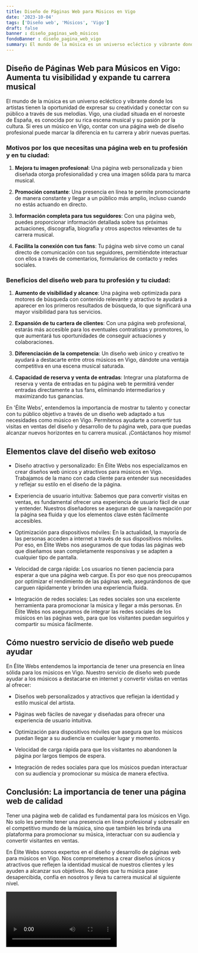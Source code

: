```yaml
---
title: Diseño de Páginas Web para Músicos en Vigo
date: '2023-10-04'
tags: ['Diseño web', 'Músicos', 'Vigo']
draft: false
banner : diseño_paginas_web_músicos
fondoBanner : diseño_pagina_web_vigo
summary: El mundo de la música es un universo ecléctico y vibrante donde los artistas tienen la oportunidad de expresar su creatividad y conectar con su público a través de sus melodías. Vigo, una ciudad situada en el noroeste de España, es conocida por su rica escena musical y su pasión por la cultura. Si eres un músico en Vigo, contar con una página web de diseño profesional puede marcar la diferencia en tu carrera y abrir nuevas puertas.
---
```


## Diseño de Páginas Web para Músicos en Vigo: Aumenta tu visibilidad y expande tu carrera musical

El mundo de la música es un universo ecléctico y vibrante donde los artistas tienen la oportunidad de expresar su creatividad y conectar con su público a través de sus melodías. Vigo, una ciudad situada en el noroeste de España, es conocida por su rica escena musical y su pasión por la cultura. Si eres un músico en Vigo, contar con una página web de diseño profesional puede marcar la diferencia en tu carrera y abrir nuevas puertas.

### Motivos por los que necesitas una página web en tu profesión y en tu ciudad:

1. **Mejora tu imagen profesional**: Una página web personalizada y bien diseñada otorga profesionalidad y crea una imagen sólida para tu marca musical.

2. **Promoción constante**: Una presencia en línea te permite promocionarte de manera constante y llegar a un público más amplio, incluso cuando no estás actuando en directo.

3. **Información completa para tus seguidores**: Con una página web, puedes proporcionar información detallada sobre tus próximas actuaciones, discografía, biografía y otros aspectos relevantes de tu carrera musical.

4. **Facilita la conexión con tus fans**: Tu página web sirve como un canal directo de comunicación con tus seguidores, permitiéndote interactuar con ellos a través de comentarios, formularios de contacto y redes sociales.

### Beneficios del diseño web para tu profesión y tu ciudad:

1. **Aumento de visibilidad y alcance**: Una página web optimizada para motores de búsqueda con contenido relevante y atractivo te ayudará a aparecer en los primeros resultados de búsqueda, lo que significará una mayor visibilidad para tus servicios.

2. **Expansión de tu cartera de clientes**: Con una página web profesional, estarás más accesible para los eventuales contratistas y promotores, lo que aumentará tus oportunidades de conseguir actuaciones y colaboraciones.

3. **Diferenciación de la competencia**: Un diseño web único y creativo te ayudará a destacarte entre otros músicos en Vigo, dándote una ventaja competitiva en una escena musical saturada.

4. **Capacidad de reserva y venta de entradas**: Integrar una plataforma de reserva y venta de entradas en tu página web te permitirá vender entradas directamente a tus fans, eliminando intermediarios y maximizando tus ganancias.

En 'Élite Webs', entendemos la importancia de mostrar tu talento y conectar con tu público objetivo a través de un diseño web adaptado a tus necesidades como músico en Vigo. Permítenos ayudarte a convertir tus visitas en ventas del diseño y desarrollo de tu página web, para que puedas alcanzar nuevos horizontes en tu carrera musical. ¡Contáctanos hoy mismo!

<GifSeo />

<Cta />

## Elementos clave del diseño web exitoso

- Diseño atractivo y personalizado: En Élite Webs nos especializamos en crear diseños web únicos y atractivos para músicos en Vigo. Trabajamos de la mano con cada cliente para entender sus necesidades y reflejar su estilo en el diseño de la página.

- Experiencia de usuario intuitiva: Sabemos que para convertir visitas en ventas, es fundamental ofrecer una experiencia de usuario fácil de usar y entender. Nuestros diseñadores se aseguran de que la navegación por la página sea fluida y que los elementos clave estén fácilmente accesibles.

- Optimización para dispositivos móviles: En la actualidad, la mayoría de las personas acceden a internet a través de sus dispositivos móviles. Por eso, en Élite Webs nos aseguramos de que todas las páginas web que diseñamos sean completamente responsivas y se adapten a cualquier tipo de pantalla.

- Velocidad de carga rápida: Los usuarios no tienen paciencia para esperar a que una página web cargue. Es por eso que nos preocupamos por optimizar el rendimiento de las páginas web, asegurándonos de que carguen rápidamente y brinden una experiencia fluida.

- Integración de redes sociales: Las redes sociales son una excelente herramienta para promocionar la música y llegar a más personas. En Élite Webs nos aseguramos de integrar las redes sociales de los músicos en las páginas web, para que los visitantes puedan seguirlos y compartir su música fácilmente.

## Cómo nuestro servicio de diseño web puede ayudar

En Élite Webs entendemos la importancia de tener una presencia en línea sólida para los músicos en Vigo. Nuestro servicio de diseño web puede ayudar a los músicos a destacarse en internet y convertir visitas en ventas al ofrecer:

- Diseños web personalizados y atractivos que reflejan la identidad y estilo musical del artista.

- Páginas web fáciles de navegar y diseñadas para ofrecer una experiencia de usuario intuitiva.

- Optimización para dispositivos móviles que asegura que los músicos puedan llegar a su audiencia en cualquier lugar y momento.

- Velocidad de carga rápida para que los visitantes no abandonen la página por largos tiempos de espera.

- Integración de redes sociales para que los músicos puedan interactuar con su audiencia y promocionar su música de manera efectiva.

## Conclusión: La importancia de tener una página web de calidad

Tener una página web de calidad es fundamental para los músicos en Vigo. No solo les permite tener una presencia en línea profesional y sobresalir en el competitivo mundo de la música, sino que también les brinda una plataforma para promocionar su música, interactuar con su audiencia y convertir visitantes en ventas.

En Élite Webs somos expertos en el diseño y desarrollo de páginas web para músicos en Vigo. Nos comprometemos a crear diseños únicos y atractivos que reflejen la identidad musical de nuestros clientes y les ayuden a alcanzar sus objetivos. No dejes que tu música pase desapercibida, confía en nosotros y lleva tu carrera musical al siguiente nivel.

<Video />

<CtaBot job='Músicos' city='Vigo'/>

<Gmaps query='Vigo+españa+maps' />
